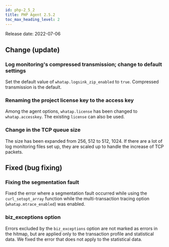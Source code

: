 ```yaml
---
id: php-2_5_2
title: PHP Agent 2.5.2
toc_max_heading_level: 2
---
```



Release date: 2022-07-06

## Change (update)

### Log monitoring's compressed transmission; change to default settings

Set the default value of `whatap.logsink_zip_enabled` to `true`. Compressed transmission is the default. 

### Renaming the project license key to the access key

Among the agent options, `whatap.license` has been changed to `whatap.accesskey`. The existing `license` can also be used.

### Change in the TCP queue size

The size has been expanded from 256, 512 to 512, 1024. If there are a lot of log monitoring files set up, they are scaled up to handle the increase of TCP packets. 

## Fixed (bug fixing)

### Fixing the segmentation fault

Fixed the error where a segmentation fault occurred while using the `curl_setopt_array` function while the multi-transaction tracing option (`whatap.mtrace_enabled`) was enabled. 

### biz_exceptions option

Errors excluded by the `biz_exceptions` option are not marked as errors in the hitmap, but are applied only to the transaction profile and statistical data. We fixed the error that does not apply to the statistical data. 

